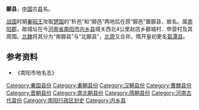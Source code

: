 '''郦县'''，[[中国|中国]]古[[县|县]]名。

[[战国|战国]]时期[[秦昭王|秦昭王]]攻取[[楚国|楚国]]的“析邑”和“郦邑”两地后在原“郦邑”置郦县，故名。属[[南阳郡|南阳郡]]，故城址在今[[河南省|河南省]][[南阳市|南阳市]][[内乡县|内乡县]]城关西北4公里赵店乡郦城村、申营村及其周围。[[北魏|北魏]]将其分为“南郦县”与“北郦县”，[[北周|北周]]又合并。隋开皇初更名[[菊潭县|菊潭县]]。

==参考资料==
*《南阳市地名志》

{{已废的南阳市古代行政区划}}
[[Category:秦国县份|Category:秦国县份]]
[[Category:秦朝县份|Category:秦朝县份]]
[[Category:汉朝县份|Category:汉朝县份]]
[[Category:曹魏县份|Category:曹魏县份]]
[[Category:晋朝县份|Category:晋朝县份]]
[[Category:南北朝县份|Category:南北朝县份]]
[[Category:隋朝县份|Category:隋朝县份]]
[[Category:河南古代县份|Category:河南古代县份]]
[[Category:南阳行政区划史|Category:南阳行政区划史]]
[[Category:内乡县|Category:内乡县]]
